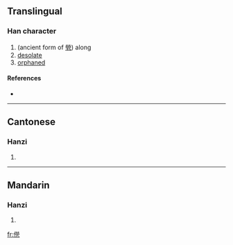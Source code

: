 ==Translingual==

===Han character===
{{Han char|rn=9|rad=人|as=12|sn=14|four=|canj=人火火弓 (OFFN)}}

# (ancient form of [[煢]]) along
# [[desolate]]
# [[orphaned]]

====References====
* {{Han ref|kx=0118.030|hdz=10222.030|uh=348C|ud=13452}}

----

==Cantonese==

===Hanzi===
{{yue-hanzi|jyut=|y=king4}}

# {{defn|Cantonese}}

----

==Mandarin==

===Hanzi===
{{cmn-hanzi|pin=[[qióng]] ([[qiong2]])|wg=ch'iung<sup>2</sup>}}

# {{defn|Mandarin}}

[[fr:㒌]]